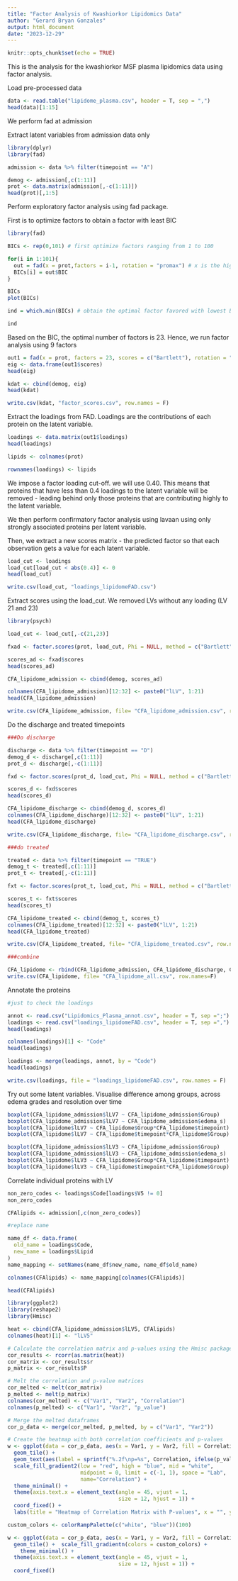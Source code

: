 ---
title: "Factor Analysis of Kwashiorkor Lipidomics Data"
author: "Gerard Bryan Gonzales"
output: html_document
date: "2023-12-29"
---

```{r setup, include=FALSE}
knitr::opts_chunk$set(echo = TRUE)
```

This is the analysis for the kwashiorkor MSF plasma lipidomics data using factor analysis.

Load pre-processed data

```{r}

data <- read.table("lipidome_plasma.csv", header = T, sep = ",")
head(data)[1:15]
```

We perform fad at admission

Extract latent variables from admission data only

```{r}
library(dplyr)
library(fad)

admission <- data %>% filter(timepoint == "A")

demog <- admission[,c(1:11)]
prot <- data.matrix(admission[,-c(1:11)])
head(prot)[,1:5]
```

Perform exploratory factor analysis using fad package.

First is to optimize factors to obtain a factor with least BIC

```{r}
library(fad)

BICs <- rep(0,101) # first optimize factors ranging from 1 to 100

for(i in 1:101){
  out = fad(x = prot,factors = i-1, rotation = "promax") # x is the highly dimensional dataset where p>n
  BICs[i] = out$BIC
}

BICs
plot(BICs)

ind = which.min(BICs) # obtain the optimal factor favored with lowest BIC 

ind
```

Based on the BIC, the optimal number of factors is 23. Hence, we run factor analysis using 9 factors

```{r}

out1 = fad(x = prot, factors = 23, scores = c("Bartlett"), rotation = "varimax", lower = 0.01) ## X is the data
eig <- data.frame(out1$scores)
head(eig)

kdat <- cbind(demog, eig)
head(kdat)

write.csv(kdat, "factor_scores.csv", row.names = F)
```

Extract the loadings from FAD. Loadings are the contributions of each protein on the latent variable.
```{r}

loadings <- data.matrix(out1$loadings)
head(loadings)

lipids <- colnames(prot)

rownames(loadings) <- lipids

```

We impose a factor loading cut-off. we will use 0.40. This means that proteins that have less than 0.4 loadings to the latent variable will be removed - leading behind only those proteins that are contributing highly to the latent variable.

We then perform confirmatory factor analysis using lavaan using only strongly associated proteins per latent variable.

Then, we extract a new scores matrix - the predicted factor so that each observation gets a value for each latent variable.

```{r}

load_cut <- loadings
load_cut[load_cut < abs(0.4)] <- 0
head(load_cut)

write.csv(load_cut, "loadings_lipidomeFAD.csv")
```

Extract scores using the load_cut. We removed LVs without any loading (LV 21 and 23)

```{r}
library(psych)

load_cut <- load_cut[,-c(21,23)]

fxad <- factor.scores(prot, load_cut, Phi = NULL, method = c("Bartlett"),rho=NULL,impute="none")

scores_ad <- fxad$scores
head(scores_ad)

CFA_lipidome_admission <- cbind(demog, scores_ad)

colnames(CFA_lipidome_admission)[12:32] <- paste0("lLV", 1:21)
head(CFA_lipidome_admission)

write.csv(CFA_lipidome_admission, file= "CFA_lipidome_admission.csv", row.names=F)

```


Do the discharge and treated timepoints

```{r}
###Do discharge

discharge <- data %>% filter(timepoint == "D")
demog_d <- discharge[,c(1:11)]
prot_d <- discharge[,-c(1:11)]

fxd <- factor.scores(prot_d, load_cut, Phi = NULL, method = c("Bartlett"),rho=NULL,impute="none")

scores_d <- fxd$scores
head(scores_d)

CFA_lipidome_discharge <- cbind(demog_d, scores_d)
colnames(CFA_lipidome_discharge)[12:32] <- paste0("lLV", 1:21)
head(CFA_lipidome_discharge)

write.csv(CFA_lipidome_discharge, file= "CFA_lipidome_discharge.csv", row.names=F)

###do treated

treated <- data %>% filter(timepoint == "TRUE")
demog_t <- treated[,c(1:11)]
prot_t <- treated[,-c(1:11)]

fxt <- factor.scores(prot_t, load_cut, Phi = NULL, method = c("Bartlett"),rho=NULL,impute="none")

scores_t <- fxt$scores
head(scores_t)

CFA_lipidome_treated <- cbind(demog_t, scores_t)
colnames(CFA_lipidome_treated)[12:32] <- paste0("lLV", 1:21)
head(CFA_lipidome_treated)

write.csv(CFA_lipidome_treated, file= "CFA_lipidome_treated.csv", row.names=F)

###combine

CFA_lipidome <- rbind(CFA_lipidome_admission, CFA_lipidome_discharge, CFA_lipidome_treated)
write.csv(CFA_lipidome, file= "CFA_lipidome_all.csv", row.names=F)

```

Annotate the proteins

```{r}
#just to check the loadings

annot <- read.csv("Lipidomics_Plasma_annot.csv", header = T, sep =";")
loadings <- read.csv("loadings_lipidomeFAD.csv", header = T, sep =",")
head(loadings)

colnames(loadings)[1] <- "Code"
head(loadings)

loadings <- merge(loadings, annot, by = "Code")
head(loadings)

write.csv(loadings, file = "loadings_lipidomeFAD.csv", row.names = F)

```

Try out some latent variables. Visualise difference among groups, across edema grades and resolution over time

```{r}
boxplot(CFA_lipidome_admission$lLV7 ~ CFA_lipidome_admission$Group)
boxplot(CFA_lipidome_admission$lLV7 ~ CFA_lipidome_admission$edema_s)
boxplot(CFA_lipidome$lLV7 ~ CFA_lipidome$Group*CFA_lipidome$timepoint)
boxplot(CFA_lipidome$lLV7 ~ CFA_lipidome$timepoint*CFA_lipidome$Group)

boxplot(CFA_lipidome_admission$lLV3 ~ CFA_lipidome_admission$Group)
boxplot(CFA_lipidome_admission$lLV3 ~ CFA_lipidome_admission$edema_s)
boxplot(CFA_lipidome$lLV3 ~ CFA_lipidome$Group*CFA_lipidome$timepoint)
boxplot(CFA_lipidome$lLV3 ~ CFA_lipidome$timepoint*CFA_lipidome$Group)

```


Correlate individual proteins with LV

```{r}


non_zero_codes <- loadings$Code[loadings$V5 != 0]
non_zero_codes

CFAlipids <- admission[,c(non_zero_codes)]

#replace name

name_df <- data.frame(
  old_name = loadings$Code,
  new_name = loadings$Lipid
)
name_mapping <- setNames(name_df$new_name, name_df$old_name)

colnames(CFAlipids) <- name_mapping[colnames(CFAlipids)]

head(CFAlipids)

library(ggplot2)
library(reshape2)
library(Hmisc)

heat <- cbind(CFA_lipidome_admission$lLV5, CFAlipids)
colnames(heat)[1] <- "lLV5"

# Calculate the correlation matrix and p-values using the Hmisc package
cor_results <- rcorr(as.matrix(heat))
cor_matrix <- cor_results$r
p_matrix <- cor_results$P

# Melt the correlation and p-value matrices
cor_melted <- melt(cor_matrix)
p_melted <- melt(p_matrix)
colnames(cor_melted) <- c("Var1", "Var2", "Correlation")
colnames(p_melted) <- c("Var1", "Var2", "p_value")

# Merge the melted dataframes
cor_p_data <- merge(cor_melted, p_melted, by = c("Var1", "Var2"))

# Create the heatmap with both correlation coefficients and p-values
w <- ggplot(data = cor_p_data, aes(x = Var1, y = Var2, fill = Correlation)) +
  geom_tile() +
  geom_text(aes(label = sprintf("%.2f\np=%s", Correlation, ifelse(p_value < 1e-10, "<1E-10", sprintf("%.3g", p_value)))), color = "black", size = 4) +
  scale_fill_gradient2(low = "red", high = "blue", mid = "white", 
                       midpoint = 0, limit = c(-1, 1), space = "Lab", 
                       name="Correlation") +
  theme_minimal() + 
  theme(axis.text.x = element_text(angle = 45, vjust = 1, 
                                   size = 12, hjust = 1)) +
  coord_fixed() +
  labs(title = "Heatmap of Correlation Matrix with P-values", x = "", y = "")

custom_colors <- colorRampPalette(c("white", "blue"))(100)

w <- ggplot(data = cor_p_data, aes(x = Var1, y = Var2, fill = Correlation)) +
  geom_tile() +  scale_fill_gradientn(colors = custom_colors) +
    theme_minimal() + 
  theme(axis.text.x = element_text(angle = 45, vjust = 1, 
                                   size = 12, hjust = 1)) +
  coord_fixed()
  
```


